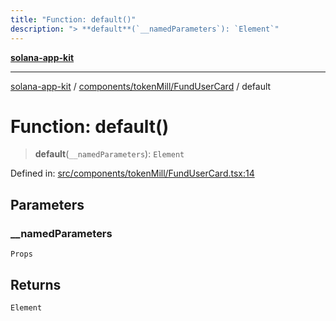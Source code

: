 ```yaml
---
title: "Function: default()"
description: "> **default**(`__namedParameters`): `Element`"
---
```


[**solana-app-kit**](../../../../README.mdx)

***

[solana-app-kit](../../../../README.mdx) / [components/tokenMill/FundUserCard](../README.mdx) / default

# Function: default()

> **default**(`__namedParameters`): `Element`

Defined in: [src/components/tokenMill/FundUserCard.tsx:14](https://github.com/SendArcade/solana-social-starter/blob/b27156124ee1831d644b1af765e8d55a2885cd4f/src/components/tokenMill/FundUserCard.tsx#L14)

## Parameters

### \_\_namedParameters

`Props`

## Returns

`Element`
